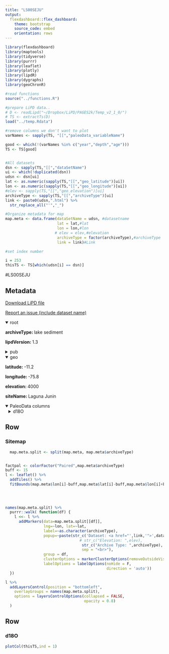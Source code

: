 ```yaml
---
title: "LS00SEJU"
output: 
  flexdashboard::flex_dashboard:
    theme: bootstrap
    source_code: embed
    orientation: rows
---
```


```r
library(flexdashboard)
library(maptools)
library(tidyverse)
library(purrr)
library(leaflet)
library(plotly)
library(lipdR)
library(dygraphs)
library(geoChronR)

#read functions
source("../functions.R")

#prepare LiPD data..
# D <- readLipd("~/Dropbox/LiPD/PAGES2k/Temp_v2_1_0/")
# TS <- extractTs(D)
load("../temp.Rdata")

#remove columns we don't want to plot
varNames <- sapply(TS, "[[","paleoData_variableName")

good <- which(!(varNames %in% c("year","depth","age")))
TS <- TS[good]


#All datasets
dsn <- sapply(TS,"[[","dataSetName")
ui <- which(!duplicated(dsn))
udsn <- dsn[ui]
lat <- as.numeric(sapply(TS,"[[","geo_latitude")[ui])
lon <- as.numeric(sapply(TS,"[[","geo_longitude")[ui])
#elev <- sapply(TS,"[[","geo_elevation")[ui]
archiveType <- sapply(TS,"[[","archiveType")[ui]
link <- paste0(udsn,".html") %>% 
  str_replace_all("'","_")

#Organize metadata for map
map.meta <- data.frame(dataSetName = udsn, #datasetname
                       lat = lat,#lat
                       lon = lon,#lon
                      # elev = elev,#elevation
                       archiveType = factor(archiveType),#archiveType
                       link = link)#Link

#set index number

i = 253
thisTS <- TS[which(udsn[i] == dsn)]
```
#LS00SEJU

Metadata {.sidebar}
-------------------------------------
[Download LiPD file](LS00SEJU.lpd)
            

[Report an issue (include dataset name)](https://github.com/nickmckay/LiPDverse/issues)

<details open style="margin-left: 0px">
<summary>root</summary>
<p style="margin-left: 0px"><strong>archiveType: </strong>lake sediment
<p style="margin-left: 0px"><strong>lipdVersion: </strong>1.3
</details>
<details>
<summary>pub</summary>
<details style="margin-left: 10px">
<summary>pub1</summary>
<p style="margin-left: 10px"><strong>author: </strong>Seltzer
<p style="margin-left: 10px"><strong>pubYear: </strong>2000
<p style="margin-left: 10px"><strong>DOI: </strong>10.1130/0091-7613(2000)28<35:ieflqc>2.0.co;2
</details>
</details>
<details open style="margin-left: 0px">
<summary>geo</summary>
<p style="margin-left: 0px"><strong>latitude: </strong>-11.2
<p style="margin-left: 0px"><strong>longitude: </strong>-75.8
<p style="margin-left: 0px"><strong>elevation: </strong>4000
<p style="margin-left: 0px"><strong>siteName: </strong>Laguna Junin
</details>
<details open>
<summary>PaleoData columns</summary>
<details style="margin-left: 10px">
<summary>d18O</summary>
<p style="margin-left: 10px"><strong>TSid: </strong>LS00SEJU01
<p style="margin-left: 10px"><strong>variableName: </strong>d18O
<p style="margin-left: 10px"><strong>units: </strong>permil
<p style="margin-left: 10px"><strong>description: </strong>carbonate
<details>
<summary>interpretation</summary>
<details style="margin-left: 20px">
<summary>1</summary>
<p style="margin-left: 20px"><strong>direction: </strong>negative
<p style="margin-left: 20px"><strong>inferredMaterial: </strong>lake water
<p style="margin-left: 20px"><strong>scope: </strong>isotope
<p style="margin-left: 20px"><strong>variable: </strong>P_E
</details>
</details>
</details>

Row
-----------------------------------------------------------------------

### Sitemap

```r
  map.meta.split <- split(map.meta, map.meta$archiveType)


factpal <- colorFactor("Paired",map.meta$archiveType)
buff <- 15
l <- leaflet() %>% 
  addTiles() %>% 
  fitBounds(map.meta$lon[i]-buff,map.meta$lat[i]-buff,map.meta$lon[i]+buff,map.meta$lat[i]+buff)
  

  
  
names(map.meta.split) %>%
  purrr::walk( function(df) {
    l <<- l %>%
      addMarkers(data=map.meta.split[[df]],
                 lng=~lon, lat=~lat,
                 label=~as.character(archiveType),
                 popup=~paste(str_c('Dataset: <a href="',link,'">',dataSetName,'</a>'),
                                 # str_c("Elevation: ",elev),
                                  str_c("Archive Type: ",archiveType),
                                  sep = "<br>"),
                 group = df,
                 clusterOptions = markerClusterOptions(removeOutsideVisibleBounds = F),
                 labelOptions = labelOptions(noHide = F,
                                             direction = 'auto'))
  })

l %>%
  addLayersControl(position = "bottomleft",
    overlayGroups = names(map.meta.split),
    options = layersControlOptions(collapsed = FALSE,
                                   opacity = 0.8)
  )
```

Row {.tabset .tabset-fade}
-----------------------------------------------------------------------

### d18O
```r
plotCol(thisTS,ind = 1)
```

